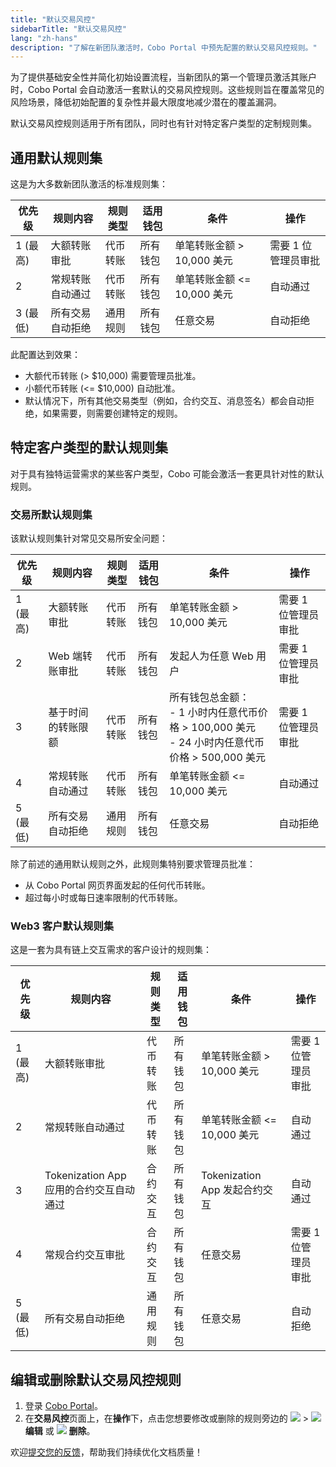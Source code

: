 ```yaml
---
title: "默认交易风控"
sidebarTitle: "默认交易风控"
lang: "zh-hans"
description: "了解在新团队激活时，Cobo Portal 中预先配置的默认交易风控规则。"
---
```


为了提供基础安全性并简化初始设置流程，当新团队的第一个管理员激活其账户时，Cobo Portal 会自动激活一套默认的交易风控规则。这些规则旨在覆盖常见的风险场景，降低初始配置的复杂性并最大限度地减少潜在的覆盖漏洞。

默认交易风控规则适用于所有团队，同时也有针对特定客户类型的定制规则集。

## 通用默认规则集

这是为大多数新团队激活的标准规则集：

| 优先级 | 规则内容                 | 规则类型 | 适用钱包 | 条件                              | 操作           |
| ------- | ----------------------- | ------- | ------- | -------------------------------- | ------------- |
| 1 (最高) | 大额转账审批             | 代币转账 | 所有钱包 | 单笔转账金额 \> 10,000 美元        | 需要 1 位管理员审批 |
| 2        | 常规转账自动通过         | 代币转账 | 所有钱包 | 单笔转账金额 \<= 10,000 美元       | 自动通过       |
| 3 (最低) | 所有交易自动拒绝         | 通用规则 | 所有钱包 | 任意交易                          | 自动拒绝       |

此配置达到效果：
- 大额代币转账 (\> $10,000) 需要管理员批准。
- 小额代币转账 (\<= $10,000) 自动批准。
- 默认情况下，所有其他交易类型（例如，合约交互、消息签名）都会自动拒绝，如果需要，则需要创建特定的规则。

## 特定客户类型的默认规则集

对于具有独特运营需求的某些客户类型，Cobo 可能会激活一套更具针对性的默认规则。

### 交易所默认规则集

该默认规则集针对常见交易所安全问题：

| 优先级 | 规则内容 | 规则类型 | 适用钱包 | 条件 | 操作 |
| ------- | ------------------------- | ------- | ------- | ---------------------------------------------------------------------------------------------------------------------------- | ------------- |
| 1 (最高) | 大额转账审批 | 代币转账 | 所有钱包 | 单笔转账金额 > 10,000 美元 | 需要 1 位管理员审批 |
| 2 | Web 端转账审批 | 代币转账 | 所有钱包 | 发起人为任意 Web 用户 | 需要 1 位管理员审批 |
| 3 | 基于时间的转账限额         | 代币转账 | 所有钱包 | 所有钱包总金额：<br/>- 1 小时内任意代币价格 > 100,000 美元<br/>- 24 小时内任意代币价格 > 500,000 美元 | 需要 1 位管理员审批 |
| 4 | 常规转账自动通过 | 代币转账 | 所有钱包 | 单笔转账金额 \<= 10,000 美元 | 自动通过 |
| 5 (最低) | 所有交易自动拒绝 | 通用规则 | 所有钱包 | 任意交易 | 自动拒绝 |

除了前述的通用默认规则之外，此规则集特别要求管理员批准：
- 从 Cobo Portal 网页界面发起的任何代币转账。
- 超过每小时或每日速率限制的代币转账。

### Web3 客户默认规则集

这是一套为具有链上交互需求的客户设计的规则集：

| 优先级 | 规则内容 | 规则类型 | 适用钱包 | 条件 | 操作 |
| ------- | --------------------------- | ----------- | ------- | ------------------------------------------------------------------------------------------------------------ | ------------- |
| 1 (最高) | 大额转账审批 | 代币转账 | 所有钱包 | 单笔转账金额 > 10,000 美元 | 需要 1 位管理员审批 |
| 2 | 常规转账自动通过 | 代币转账 | 所有钱包 | 单笔转账金额 \<= 10,000 美元 | 自动通过       |
| 3 | Tokenization App 应用的合约交互自动通过 | 合约交互 | 所有钱包 | Tokenization App 发起合约交互 | 自动通过       |
| 4 | 常规合约交互审批 | 合约交互 | 所有钱包 | 任意交易 | 需要 1 位管理员审批 |
| 5 (最低) | 所有交易自动拒绝 | 通用规则 | 所有钱包 | 任意交易 | 自动拒绝 |

## 编辑或删除默认交易风控规则

1. 登录 [Cobo Portal](https://portal.cobo.com/login)。
2. 在**交易风控**页面上，在**操作**下，点击您想要修改或删除的规则旁边的 <img src="/en/images/common/icon_more.svg" className="icon"/> > <img src="/en/images/common/icon_edit.svg" className="icon"/> **编辑** 或 <img src="/en/images/common/icon_delete.svg" className="icon"/> **删除**。

<Tip>欢迎[提交您的反馈](https://forms.zohopublic.com/cobo/form/DocumentFeedbackForm/formperma/QvLOhxJv1_JMsJ-1dleZ8Itb_7rzN-LtgvsDdxosoVI?referrername=manuals)，帮助我们持续优化文档质量！</Tip>
